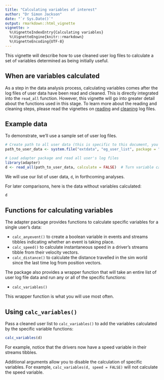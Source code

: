 ```yaml
---
title: "Calculating variables of interest"
author: "Dr Simon Jackson"
date: "`r Sys.Date()`"
output: rmarkdown::html_vignette
vignette: >
  %\VignetteIndexEntry{Calculating variables}
  %\VignetteEngine{knitr::rmarkdown}
  %\VignetteEncoding{UTF-8}
---
```


This vignette will describe how to use cleaned user log files to calculate a set of variables determined as being initially useful.

## When are variables calculated

As a step in the data analysis process, calculating variables comes after the log files of user data have been read and cleaned. This is directly integrated into the `read_all` function. However, this vignette will go into greater detail about the functions used in this stage. To learn more about the reading and cleaning steps, please read the vignettes on [reading](reading.html) and [cleaning](cleaning.html) log files.

## Example data

To demonstrate, we'll use a sample set of user log files.

```r
# Create path to all user data (this is specific to this document, you'll need to create your own)
path_to_user_data <- system.file("extdata", "eg_user_list", package = "adapter")

# Load adapter package and read all user's log files
library(adapter)
d <- read_all(path_to_user_data, calculate = FALSE)  # Turn variable calculation off so that we can do it separately
```

We will use our list of user data, `d`, in forthcoming analyses.

For later comparisons, here is the data without variables calculated:

```r
d
```

## Functions for calculating variables

The adapter package provides functions to calculate specific variables for a single user's data:

- `calc_anyevent()` to create a boolean variable in events and streams tibbles indicating whether an event is taking place.
- `calc_speed()` to calculate instantaneous speed in a driver's streams tibble from their velocity vectors.
- `calc_distance()` to calculate the distance travelled in the sim world since the last time log from position vectors.

The package also provides a wrapper function that will take an entire list of user log file data and run any or all of the specific functions:

- `calc_variables()`

This wrapper function is what you will use most often.

## Using `calc_variables()`

Pass a cleaned user list to `calc_variables()` to add the variables calculated by the specific variable functions:

```r
calc_variables(d)
```

For example, notice that the drivers now have a speed variable in their streams tibbles.

Additional arguments allow you to disable the calculation of specific variables. For example, `calc_variables(d, speed = FALSE)` will not calculate the speed variable.

